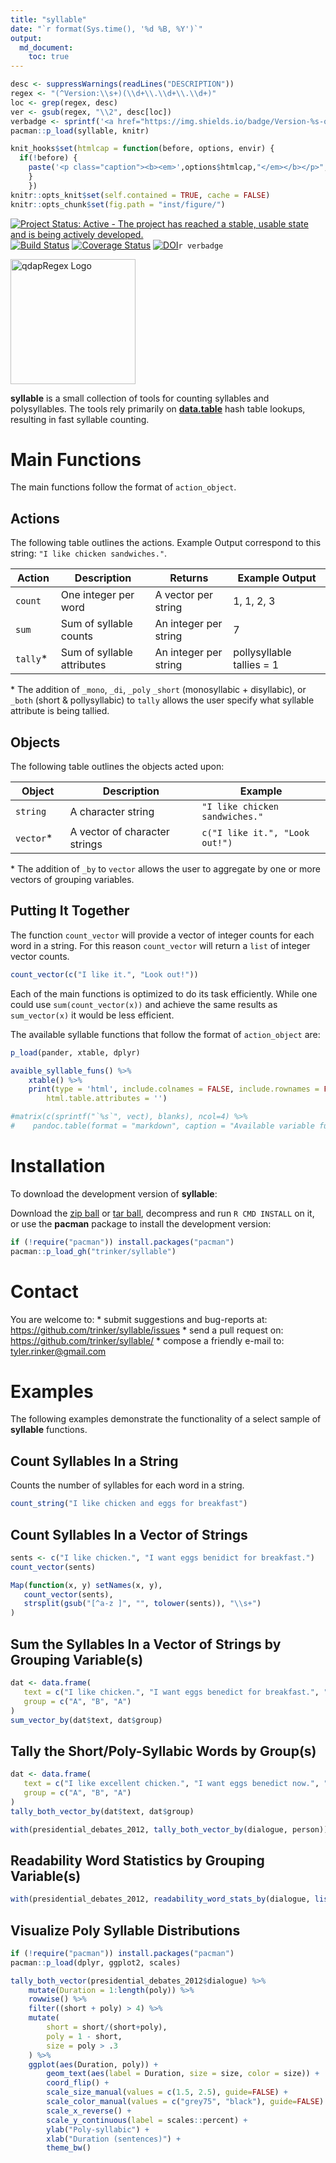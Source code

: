 ```yaml
---
title: "syllable"
date: "`r format(Sys.time(), '%d %B, %Y')`"
output:
  md_document:
    toc: true      
---
```


```r
desc <- suppressWarnings(readLines("DESCRIPTION"))
regex <- "(^Version:\\s+)(\\d+\\.\\d+\\.\\d+)"
loc <- grep(regex, desc)
ver <- gsub(regex, "\\2", desc[loc])
verbadge <- sprintf('<a href="https://img.shields.io/badge/Version-%s-orange.svg"><img src="https://img.shields.io/badge/Version-%s-orange.svg" alt="Version"/></a></p>', ver, ver)
pacman::p_load(syllable, knitr)
```

```r
knit_hooks$set(htmlcap = function(before, options, envir) {
  if(!before) {
    paste('<p class="caption"><b><em>',options$htmlcap,"</em></b></p>",sep="")
    }
    })
knitr::opts_knit$set(self.contained = TRUE, cache = FALSE)
knitr::opts_chunk$set(fig.path = "inst/figure/")
```


[![Project Status: Active - The project has reached a stable, usable state and is being actively developed.](http://www.repostatus.org/badges/0.1.0/active.svg)](http://www.repostatus.org/#active)
[![Build Status](https://travis-ci.org/trinker/syllable.svg?branch=master)](https://travis-ci.org/trinker/syllable)
[![Coverage Status](https://coveralls.io/repos/trinker/syllable/badge.svg?branch=master)](https://coveralls.io/r/trinker/syllable?branch=master)
[![DOI](https://zenodo.org/badge/5398/trinker/syllable.svg)](https://zenodo.org/badge/latestdoi/5398/trinker/syllable)`r verbadge`

<img src="inst/syllable_logo/r_syllable.png" width="200" alt="qdapRegex Logo">  


**syllable** is a small collection of tools for counting syllables and polysyllables.  The tools rely 
primarily on [**data.table**](https://cran.r-project.org/web/packages/data.table/index.html) hash table lookups, resulting in fast syllable counting.

# Main Functions 

The main functions follow the format of `action_object`.  

## Actions

The following table outlines the actions.  Example Output correspond to this string: `"I like chicken sandwiches."`.


| Action       | Description                | Returns               | Example Output              |
|--------------|----------------------------|-----------------------|-----------------------------|
| `count`      | One integer per word       | A vector per string   | 1, 1, 2, 3                  |
| `sum`        | Sum of syllable counts     | An integer per string | 7                           |
| `tally`\*      | Sum of syllable attributes | An integer per string | pollysyllable tallies = 1   |

\* The addition of `_mono`, `_di`, `_poly` `_short` (monosyllabic + disyllabic), or `_both` (short & pollysyllabic) to `tally` allows the user specify what syllable attribute is being tallied.

## Objects 

The following table outlines the objects acted upon:

| Object       | Description                     | Example                        |
|--------------|---------------------------------|--------------------------------|
| `string`     | A character string              | `"I like chicken sandwiches."` |
| `vector`\*   | A vector of character strings   | `c("I like it.", "Look out!")` |

\* The addition of `_by` to `vector` allows the user to aggregate by one or more vectors of grouping variables.


## Putting It Together

The function `count_vector` will provide a vector of integer counts for each word in a string.  For this reason `count_vector` will return a `list` of integer vector counts. 

```r
count_vector(c("I like it.", "Look out!"))
```

Each of the main functions is optimized to do its task efficiently.  While one could use `sum(count_vector(x))` and achieve the same results as `sum_vector(x)` it would be less efficient.  

The available syllable functions that follow the format of `action_object` are:

```r
p_load(pander, xtable, dplyr)

avaible_syllable_funs() %>%
    xtable() %>%
    print(type = 'html', include.colnames = FALSE, include.rownames = FALSE,
        html.table.attributes = '')

#matrix(c(sprintf("`%s`", vect), blanks), ncol=4) %>%
#    pandoc.table(format = "markdown", caption = "Available variable functions.")
```

# Installation

To download the development version of **syllable**:

Download the [zip ball](https://github.com/trinker/syllable/zipball/master) or [tar ball](https://github.com/trinker/syllable/tarball/master), decompress and run `R CMD INSTALL` on it, or use the **pacman** package to install the development version:

```r
if (!require("pacman")) install.packages("pacman")
pacman::p_load_gh("trinker/syllable")
```

# Contact

You are welcome to:
* submit suggestions and bug-reports at: <https://github.com/trinker/syllable/issues>
* send a pull request on: <https://github.com/trinker/syllable/>
* compose a friendly e-mail to: <tyler.rinker@gmail.com>

# Examples

The following examples demonstrate the functionality of a select sample of **syllable** functions.

## Count Syllables In a String

Counts the number of syllables for each word in a string.

```r
count_string("I like chicken and eggs for breakfast")
```

## Count Syllables In a Vector of Strings


```r
sents <- c("I like chicken.", "I want eggs benidict for breakfast.")
count_vector(sents)

Map(function(x, y) setNames(x, y),
   count_vector(sents),
   strsplit(gsub("[^a-z ]", "", tolower(sents)), "\\s+")
)
```

## Sum the Syllables In a Vector of Strings by Grouping Variable(s)


```r
dat <- data.frame(
   text = c("I like chicken.", "I want eggs benedict for breakfast.", "Really?"),
   group = c("A", "B", "A")
)
sum_vector_by(dat$text, dat$group)
```

## Tally the Short/Poly-Syllabic Words by Group(s)

```r
dat <- data.frame(
   text = c("I like excellent chicken.", "I want eggs benedict now.", "Really?"),
   group = c("A", "B", "A")
)
tally_both_vector_by(dat$text, dat$group)

with(presidential_debates_2012, tally_both_vector_by(dialogue, person))
```

## Readability Word Statistics by Grouping Variable(s)

```r
with(presidential_debates_2012, readability_word_stats_by(dialogue, list(person, time)))
```

## Visualize Poly Syllable Distributions

```r
if (!require("pacman")) install.packages("pacman")
pacman::p_load(dplyr, ggplot2, scales)

tally_both_vector(presidential_debates_2012$dialogue) %>%
    mutate(Duration = 1:length(poly)) %>%
    rowwise() %>%
    filter((short + poly) > 4) %>%
    mutate(
        short = short/(short+poly),
        poly = 1 - short,
        size = poly > .3
    ) %>%
    ggplot(aes(Duration, poly)) +
        geom_text(aes(label = Duration, size = size, color = size)) +
        coord_flip() +
        scale_size_manual(values = c(1.5, 2.5), guide=FALSE) +
        scale_color_manual(values = c("grey75", "black"), guide=FALSE) +
        scale_x_reverse() +
        scale_y_continuous(label = scales::percent) +
        ylab("Poly-syllabic") +
        xlab("Duration (sentences)") +
        theme_bw() 
```

